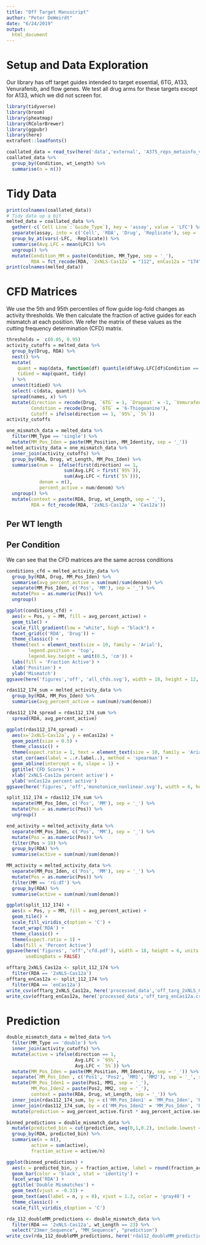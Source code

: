 ```yaml
---
title: "Off Target Manuscript"
author: "Peter DeWeirdt"
date: "6/24/2019"
output: 
  html_document
---
```


# Setup and Data Exploration

Our library has off target guides intended to target essential, 6TG, A133, Venurafenib, and flow genes. We test all drug arms for these targets except for A133, which we did not screen for. 

```r
library(tidyverse)
library(broom)
library(pheatmap)
library(RColorBrewer)
library(ggpubr)
library(here)
extrafont::loadfonts()
```

```r
coallated_data = read_tsv(here('data','external', 'A375_reps_metainfo_v2.txt'))
coallated_data %>%
  group_by(Condition, wt_Length) %>%
  summarise(n = n())
```

# Tidy Data
```r
print(colnames(coallated_data))
# Tidy data up a bit
melted_data = coallated_data %>%
  gather(-c(`Cell Line`:`Guide_Type`), key = 'assay', value = 'LFC') %>%
  separate(assay, into = c('Cell', 'RDA', 'Drug', 'Replicate'), sep = '_') %>%
  group_by_at(vars(-LFC, -Replicate)) %>%
  summarise(Avg.LFC = mean(LFC)) %>%
  ungroup() %>%
  mutate(Condition_MM = paste(Condition, MM_Type, sep = '_'),
         RDA = fct_recode(RDA, `2xNLS-Cas12a` = "112", enCas12a = "174"))
print(colnames(melted_data))
```

# CFD Matrices

We use the 5th and 95th percentiles of flow guide log-fold changes as activity thresholds. We then calculate the fraction of active guides for each mismatch at each position. We refer the matrix of these values as the cutting frequency determination (CFD) matrix. 

```r
thresholds =  c(0.05, 0.95)
activity_cutoffs = melted_data %>%
  group_by(Drug, RDA) %>%
  nest() %>%
  mutate(
    quant = map(data, function(df) quantile(df$Avg.LFC[df$Condition == 'Flow genes'], thresholds)),
    tidied = map(quant, tidy)
  ) %>%
  unnest(tidied) %>%
  select(-c(data, quant)) %>%
  spread(names, x) %>%
  mutate(direction = recode(Drug, `6TG` = 1, `Dropout` = -1, `Vemurafenib` = 1),
         Condition = recode(Drug, `6TG` = '6-Thioguanine'), 
         Cutoff = ifelse(direction == 1, `95%`, `5%`))
activity_cutoffs
```

```r
one_mismatch_data = melted_data %>%
  filter(MM_Type == 'single') %>%
  mutate(MM_Pos_Iden = paste(MM_Position, MM_Identity, sep = '_'))
melted_activity_data = one_mismatch_data %>%
  inner_join(activity_cutoffs) %>%
  group_by(RDA, Drug, wt_Length, MM_Pos_Iden) %>%
  summarise(num =  ifelse(first(direction) == 1,
                     sum(Avg.LFC > first(`95%`)), 
                     sum(Avg.LFC < first(`5%`))),
            denom = n(),
            percent_active = num/denom) %>%
  ungroup() %>%
  mutate(context = paste(RDA, Drug, wt_Length, sep = '_'),
         RDA = fct_recode(RDA, '2xNLS-Cas12a' = 'Cas12a'))
```

## Per WT length 

## Per Condition
We can see that the CFD matrices are the same across conditions 
```r
conditions_cfd = melted_activity_data %>%
  group_by(RDA, Drug, MM_Pos_Iden) %>%
  summarise(avg_percent_active = sum(num)/sum(denom)) %>%
  separate(MM_Pos_Iden, c('Pos', 'MM'), sep = '_') %>%
  mutate(Pos = as.numeric(Pos)) %>%
  ungroup()

ggplot(conditions_cfd) +
  aes(x = Pos, y = MM, fill = avg_percent_active) +
  geom_tile() +
  scale_fill_gradient(low = "white", high = "black") +
  facet_grid(c('RDA', 'Drug')) +
  theme_classic() +
  theme(text = element_text(size = 10, family = 'Arial'), 
        legend.position = 'top', 
        legend.key.height = unit(0.5, 'cm')) +
  labs(fill = 'Fraction Active') +
  xlab('Position') +
  ylab('Mismatch') 
ggsave(here('figures','off', 'all_cfds.svg'), width = 18, height = 12, units = 'cm')
```

```r
rdas112_174_sum = melted_activity_data %>%
  group_by(RDA, MM_Pos_Iden) %>%
  summarise(avg_percent_active = sum(num)/sum(denom)) 

rdas112_174_spread = rdas112_174_sum %>%
  spread(RDA, avg_percent_active)

ggplot(rdas112_174_spread) +
  aes(x=`2xNLS-Cas12a`, y = enCas12a) +
  geom_point(size = 0.5) +
  theme_classic() +
  theme(aspect.ratio = 1, text = element_text(size = 10, family = 'Arial')) +
  stat_cor(aes(label = ..r.label..), method = 'spearman') +
  geom_abline(intercept = 0, slope = 1) +
  ggtitle('CFD Scores') +
  xlab('2xNLS-Cas12a percent active') +
  ylab('enCas12a percent active')
ggsave(here('figures', 'off','monotonice_nonlinear.svg'), width = 6, height = 6, units = 'cm')
```


```r
split_112_174 = rdas112_174_sum %>%
  separate(MM_Pos_Iden, c('Pos', 'MM'), sep = '_') %>%
  mutate(Pos = as.numeric(Pos)) %>%
  ungroup()

end_activity = melted_activity_data %>% 
  separate(MM_Pos_Iden, c('Pos', 'MM'), sep = '_') %>%
  mutate(Pos = as.numeric(Pos)) %>%
  filter(Pos > 19) %>%
  group_by(RDA) %>%
  summarise(active = sum(num)/sum(denom))

MM_activity = melted_activity_data %>% 
  separate(MM_Pos_Iden, c('Pos', 'MM'), sep = '_') %>%
  mutate(Pos = as.numeric(Pos)) %>%
  filter(MM == 'rG:dT') %>%
  group_by(RDA) %>%
  summarise(active = sum(num)/sum(denom))

ggplot(split_112_174) +
  aes(x = Pos, y = MM, fill = avg_percent_active) +
  geom_tile() +
  scale_fill_viridis_c(option = 'C') +
  facet_wrap('RDA') +
  theme_classic() +
  theme(aspect.ratio = 1) +
  labs(fill = 'Percent Active')
ggsave(here('figures', 'off','cfd.pdf'), width = 18, height = 6, units = 'cm', 
       useDingbats = FALSE)
```

```r
offtarg_2xNLS_Cas12a <- split_112_174 %>%
  filter(RDA == '2xNLS-Cas12a')
offtarg_enCas12a <- split_112_174 %>%
  filter(RDA == 'enCas12a')
write_csv(offtarg_2xNLS_Cas12a, here('processed_data','off_targ_2xNLS_Cas12a.csv'))
write_csv(offtarg_enCas12a, here('processed_data','off_targ_enCas12a.csv'))
```

# Prediction

```r
double_mismatch_data = melted_data %>%
  filter(MM_Type == 'double') %>%
  inner_join(activity_cutoffs) %>%
  mutate(active = ifelse(direction == 1,
                         Avg.LFC > `95%`, 
                         Avg.LFC < `5%`)) %>%
  mutate(MM_Pos_Iden = paste(MM_Position, MM_Identity, sep = '_')) %>%
  separate(`MM_Pos_Iden`, c('Pos1', 'Pos2', 'MM1', 'MM2'), sep = '_', remove = FALSE) %>%
  mutate(MM_Pos_Iden1 = paste(Pos1, MM1, sep = '_'), 
         MM_Pos_Iden2 = paste(Pos2, MM2, sep = '_'), 
         context = paste(RDA, Drug, wt_Length, sep = '_')) %>%
  inner_join(rdas112_174_sum, by = c('MM_Pos_Iden1' = 'MM_Pos_Iden', 'RDA')) %>%
  inner_join(rdas112_174_sum, by = c('MM_Pos_Iden2' = 'MM_Pos_Iden', 'RDA'), suffix = c('.first', '.second')) %>%
  mutate(prediction = avg_percent_active.first * avg_percent_active.second)

binned_predictions = double_mismatch_data %>%
  mutate(predicted_bin = cut(prediction, seq(0,1,0.2), include.lowest = TRUE)) %>%
  group_by(RDA, predicted_bin) %>%
  summarise(n = n(),
         active = sum(active),
         fraction_active = active/n)

ggplot(binned_predictions) +
  aes(x = predicted_bin, y = fraction_active, label = round(fraction_active, 2), fill = n) +
  geom_bar(color = 'black', stat = 'identity') +
  facet_wrap('RDA') +
  ggtitle('Double Mismatches') +
  geom_text(vjust = -0.33) +
  geom_text(aes(label = n, y = 0), vjust = 1.3, color = 'gray40') +
  theme_classic() +
  scale_fill_viridis_c(option = 'C')
```

```r
rda_112_doubleMM_predictions <- double_mismatch_data %>%
  filter(RDA == '2xNLS-Cas12a', wt_Length == 23) %>%
  select("23mer_Sequence", "MM_Sequence", "prediction")
write_csv(rda_112_doubleMM_predictions, here('rda112_doubleMM_predictions.csv'))
```

